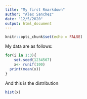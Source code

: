 ```yaml
---
title: "My first Rmarkdown"
author: "Alex Sanchez"
date: "12/5/2020"
output: html_document
---
```


```r
knitr::opts_chunk$set(echo = FALSE)
```

My data are as follows:

```r
for(i in 1:3){
    set.seed(1234567)
    x<- runif(100)
  print(mean(x))
}
```
And this is the distribution

```r
hist(x)
```

